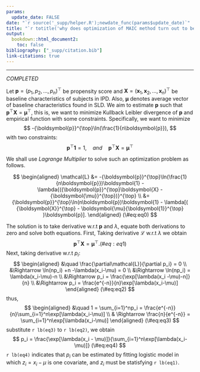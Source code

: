 ```yaml
---
params:
  update_date: FALSE
date: "`r source('_supp/helper.R');newdate_func(params$update_date)`"
title: "`r totitle('why does optimization of MAIC method turn out to be fitting logistic model?')`"
output: 
  bookdown::html_document2:
    toc: false
bibliography: ["_supp/citation.bib"]
link-citations: true
---
```


\newcommand{\bf}[1]{\boldsymbol{#1}}
\newcommand{\hat}[1]{\widehat{#1}}
\newcommand{\mm}[1]{\mathbb{#1}}
\newcommand{\bar}[1]{\overline{#1}}
\newcommand{\tp}[1]{{#1}^{\top}}

\def\E{\Bbb{E}}
\def\V{\Bbb{V}}
\def\P{\Bbb{P}}
\def\I{{\large\unicode{x1D7D9}}}
\def\indep{\perp\!\!\!\!\perp}
\newcommand{\overeq}[2]{\stackrel{#1}{#2}}
\def\epsilon{\varepsilon} 

---

::: {.watermark}
*COMPLETED*
:::

Let $\bf{p} = \tp{(p_1,p_2,\dots,p_n)}$ be propensity score and $\bf X = \tp{(\bf{x}_1,\bf{x}_2, \dots, \bf{x}_n)}$ be baseline characteristics of subjects in IPD. Also, $\bf{\mu}$ denotes average vector of baseline characteristics found in SLD. We aim to estimate $\bf p$ such that $\tp{\bf{p}}\bf{X} = \tp{\bf{\mu}}$, this is, we want to minimize Kullback Leibler divergence of $\bf p$ and empirical function with some constraints. Specifically, we want to minimize 
$$
-\tp{\bf{p}}\ln(\frac{1}{n\bf{p}}),
$$
with two constraints:
$$
\tp{\bf{p}}\bf{1} = 1, \quad and \quad \tp{\bf{p}}\bf{X} = \tp{\bf{\mu}}
$$ 

We shall use *Lagrange Multiplier* to solve such an optimization problem as follows.

$$
\begin{aligned}
\mathcal{L} &= -\tp{\bf{p}}\ln(\frac{1}{n\bf{p}})\bf{1} - \lambda\tp{(\tp{\bf{p}}\bf{X} - \tp{\bf{\mu}})} \\
&= \tp{\bf{p}}\ln(n\bf{p})\bf{1} - \lambda[( \tp{\bf{X}} - \bf{\mu}\tp{\bf{1}} )\bf{p}].
\end{aligned}
(\#eq:eq0)
$$

The solution is to take derivative w.r.t $\bf{p}$ and $\lambda$, equate both derivations to zero and solve both equations. First, Taking derivative $\mathcal{L}$ w.r.t $\lambda$ we obtain 
$$
\tp{\bf{p}}\bf{X} = \tp{\bf{\mu}}.
(\#eq:eq1)
$$
Next, taking derivative w.r.t $p_i$:
$$
\begin{aligned}
&\quad \frac{\partial\mathcal{L}}{\partial p_i} = 0 \\
&\Rightarrow \ln(np_i) +n -\lambda(x_i-\mu) = 0 \\
&\Rightarrow \ln(np_i) = \lambda(x_i-\mu)-n \\
&\Rightarrow p_i = \frac{\exp[\lambda(x_i -\mu)-n]}{n} \\
&\Rightarrow p_i = \frac{e^{-n}}{n}\exp[\lambda(x_i-\mu)]
\end{aligned}
(\#eq:eq2)
$$
thus,
$$
\begin{aligned}
&\quad 1 = \sum_{i=1}^np_i = \frac{e^{-n}}{n}\sum_{i=1}^n\exp[\lambda(x_i-\mu)] \\
& \Rightarrow \frac{n}{e^{-n}} = \sum_{i=1}^n\exp[\lambda(x_i-\mu)]
\end{aligned}
(\#eq:eq3)
$$
substitute `r lb(eq3)` to `r lb(eq2)`, we obtain 
$$
p_i = \frac{\exp[\lambda(x_i - \mu)]}{\sum_{i=1}^n\exp[\lambda(x_i-\mu)]}
(\#eq:eq4)
$$
`r lb(eq4)` indicates that $p_i$ can be estimated by fitting logistic model in which $z_i= x_i-\mu$ is one covariate, and $z_i$ must be statisfying `r lb(eq1)`.


